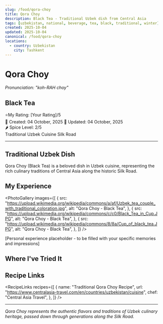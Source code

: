 ```yaml
---
slug: /food/qora-choy
title: Qora Choy
description: Black Tea - Traditional Uzbek dish from Central Asia
tags: [uzbekistan, national, beverage, tea, black, traditional, winter]
created: 2025-10-04
updated: 2025-10-04
canonical: /food/qora-choy
locations:
  - country: Uzbekistan
    city: Tashkent
---
```



# Qora Choy

_Pronunciation: "koh-RAH choy"_

## Black Tea

<div className="food-rating">
  <span className="star">⭐</span>My Rating: [Your Rating]/5
</div>

<div className="food-metadata">
  <span className="food-date">📅 Created: 04 October, 2025</span>
  <span className="food-date">🔄 Updated: 04 October, 2025</span>
</div>

<div className="spice-level">🌶️ Spice Level: 2/5</div>

<div className="food-tags">
  <span className="food-tag">Traditional</span>
  <span className="food-tag">Uzbek Cuisine</span>
  <span className="food-tag">Silk Road</span>
</div>

---

## Traditional Uzbek Dish

Qora Choy (Black Tea) is a beloved dish in Uzbek cuisine, representing the rich culinary traditions of Central Asia along the historic Silk Road.

## My Experience

<PhotoGallery
  images={[
    {
      src: "https://upload.wikimedia.org/wikipedia/commons/a/af/Uzbek_tea_couple_with_traditional_coloration.jpg",
      alt: "Qora Choy - Black Tea",
    },
    {
      src: "https://upload.wikimedia.org/wikipedia/commons/c/c0/Black_Tea_in_Cup.JPG",
      alt: "Qora Choy - Black Tea",
    },
    {
      src: "https://upload.wikimedia.org/wikipedia/commons/8/8a/Cup_of_black_tea.JPG",
      alt: "Qora Choy - Black Tea",
    },
  ]}
/>

[Personal experience placeholder - to be filled with your specific memories and impressions]

## Where I've Tried It

<MapEmbed
  location="Tashkent, Uzbekistan"
  description="Traditional preparation across Uzbekistan"
/>

## Recipe Links

<RecipeLinks
  recipes={[
    {
      name: "Traditional Qora Choy Recipe",
      url: "https://www.centralasia-travel.com/en/countries/uzbekistan/cuisine",
      chef: "Central Asia Travel",
    },
  ]}
/>

---

_Qora Choy represents the authentic flavors and traditions of Uzbek culinary heritage, passed down through generations along the Silk Road._
